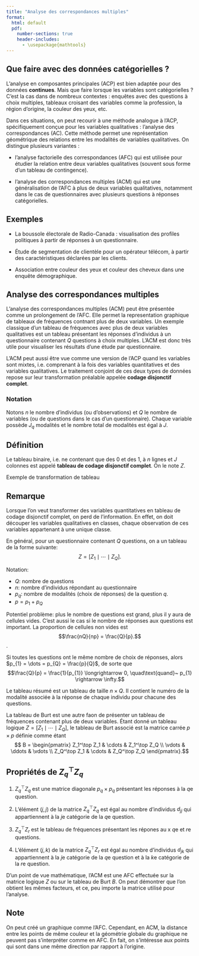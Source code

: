 ```yaml
--- 
title: "Analyse des correspondances multiples"
format: 
  html: default
  pdf:
    number-sections: true
    header-includes:
      - \usepackage{mathtools} 
---
```


## Que faire avec des données catégorielles ? 

L'analyse en composantes principales (ACP) est bien adaptée pour des données **continues**. Mais que faire lorsque les variables sont catégorielles ? C'est la cas dans de nombreux contextes : enquêtes avec des questions à choix multiples, tableaux croisant des variables comme la profession, la région d'origine, la couleur des yeux, etc. 

Dans ces situations, on peut recourir à une méthode analogue à l'ACP, spécifiquement conçue pour les variables qualitatives : l'analyse des correspondances (AC). Cette méthode permet une représentation géométrique des relations entre les modalités de variables qualitatives. On distingue plusieurs variantes : 

* l'analyse factorielle des correspondances (AFC) qui est utilisée pour étudier la relation entre deux variables qualitatives (souvent sous forme d'un tableau de contingence).

* l'analyse des correspondances multiples (ACM) qui est une généralisation de l'AFC à plus de deux variables qualitatives, notamment dans le cas de questionnaires avec plusieurs questions à réponses catégorielles.


::: {.callout-note icon=false}
## Exemples

* La boussole électorale de Radio-Canada : visualisation des profiles politiques à partir de réponses à un questionnaire.

* Étude de segmentation de clientèle pour un opérateur télécom, à partir des caractéristiques déclarées par les clients.

* Association entre couleur des yeux et couleur des cheveux dans une enquête démographique.
  
:::

## Analyse des correspondances multiples

L'analyse des correspondances multiples (ACM) peut être présentée comme un prolongement de l'AFC. Elle permet la representation graphique de tableaux de fréquences contnant plus de deux variables. Un exemple classique d'un tableau de fréquences avec plus de deux variables qualitatives est un tableau présentant les réponses d'individus à un questionnaire contenant $Q$ questions à choix multiples. L'ACM est donc très utile pour visualiser les résultats d'une étude par questionnaire. 

L'ACM peut aussi être vue comme une version de l'ACP quand les variables sont mixtes, i.e. comprenant à la fois des variables quantitatives et des variables qualitatives. Le traitement conjoint de ces deux types de données repose sur leur transformation préalable appelée **codage disjonctif complet**.

### Notation 

Notons $n$ le nombre d'individus (ou d'observations) et $Q$ le nombre de variables (ou de questions dans le cas d'un questionnaire). Chaque variable possède $J_q$ modalités et le nombre total de modalités est égal à $J$.

::: {.callout-warning icon=false}
## Définition

Le tableau binaire, i.e. ne contenant que des $0$ et des $1$, à $n$ lignes et $J$ colonnes est appelé **tableau de codage disjonctif complet**. On le note $Z$.

:::

Exemple de transformation de tableau


::: {.callout-tip icon=false}
## Remarque

Lorsque l'on veut transformer des variables quantitatives en tableau de codage disjonctif complet, on perd de l'information. En effet, on doit découper les variables qualitatives en classes, chaque observation de ces variables appartenant à une unique classe.


:::

En général, pour un questionnaire contenant $Q$ questions, on a un tableau de la forme suivante:
$$Z = \left[ Z_1 \mid \cdots \mid Z_{Q} \right].$$

Notation: 

* $Q$: nombre de questions
* $n$: nombre d'individus répondant au questionnaire
* $p_q$: nombre de modalités (choix de réponses) de la question $q$.
* $p = p_{1} + p_{Q}$

Potentiel problème: plus le nombre de questions est grand, plus il y aura de cellules vides. C'est aussi le cas si le nombre de réponses aux questions est important.
La proportion de cellules non vides est 
$$\frac{nQ}{np} = \frac{Q}{p}.$$.

Si toutes les questions ont le même nombre de choix de réponses, alors $p_{1} = \dots = p_{Q} = \frac{p}{Q}$, de sorte que
$$\frac{Q}{p} = \frac{1}{p_{1}} \longrightarrow 0, \quad\text{quand}~ p_{1} \rightarrow \infty.$$

Le tableau résumé est un tableau de taille $n \times Q$. Il contient le numéro de la modalité associée à la réponse de chaque individu pour chacune des questions.

La tableau de Burt est une autre fa\c{c}on de présenter un tableau de fréquences contenant plus de deux variables. Étant donné un tableau logique $Z = \left[ Z_{1} \mid \cdots \mid Z_{Q} \right]$, le tableau de Burt associé est la matrice carrée $p \times p$ définie comme étant 
$$ B = \begin{pmatrix}
  Z_1^\top Z_1 & \cdots & Z_1^\top Z_Q \\
  \vdots & \ddots & \vdots \\
  Z_Q^\top Z_1 & \cdots & Z_Q^\top Z_Q
\end{pmatrix}.$$

::: {.callout-important icon=false}
## Propriétés de $Z_q^\top Z_q$

1. $Z_{q}^\top Z_q$ est une matrice diagonale $p_q \times p_q$ présentant les réponses à la $q$e question.

2. L'élément $(j, j)$ de la matrice $Z_q^\top Z_q$ est égal au nombre d'individus $d_{jj}$ qui appartiennent à la $j$e catégorie de la $q$e question.

3. $Z_{q}^\top Z_{r}$ est le tableau de fréquences présentant les répones au x $q$e et $r$e questions.

4. L'élément $(j, k)$ de la matrice $Z_q^\top Z_r$ est égal au nombre d'individus $d_{jk}$ qui appartiennent à la $j$e catégorie de la $q$e question et à la $k$e catégorie de la $r$e question.

:::

D'un point de vue mathématique, l'ACM est une AFC effectuée sur la matrice logique $Z$ ou sur le tableau de Burt $B$. On peut démontrer que l'on obtient les mêmes facteurs, et ce, peu importe la matrice utilisé pour l'analyse.

::: {.callout-note icon=false}
## Note

On peut créé un graphique comme l'AFC. Cependant, en ACM, la distance entre les points de même couleur et la géométrie globale du graphique ne peuvent pas s'interpréter comme en AFC. En fait, on s'intéresse aux points qui sont dans une même direction par rapport à l'origine.
:::


